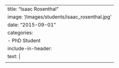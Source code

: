 ---
title: "Isaac Rosenthal"
image: '/images/students/isaac_rosenthal.jpg'
date: "2015-09-01"
categories:
    - PhD Student
include-in-header: 
      text: |
        <meta http-equiv="refresh" content="0; url=https://scholar.google.com/citations?user=0wGxungAAAAJ&hl=en">
---